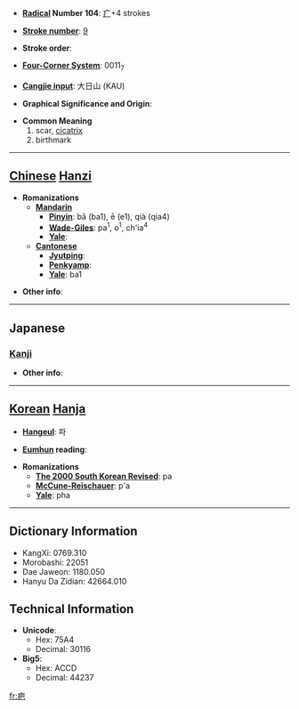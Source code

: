 * '''[[Wiktionary:Chinese radical index| Radical]] Number 104''': [[Wiktionary:Chinese radical index 疒|疒]]+4 strokes

* '''[[Wiktionary:Chinese total strokes index|Stroke number]]''': [[Wiktionary:Chinese total strokes index 9|9]]

* '''Stroke order''': 

* '''[[Wiktionary:Chinese four corner index|Four-Corner System]]''': 0011<sub>7</sub>

* '''[[Wiktionary:Chinese Cangjie index|Cangjie input]]''': 大日山 (KAU)

* '''Graphical Significance and Origin''': 

* '''Common Meaning'''
*#scar, [[cicatrix]]
*# birthmark


----

== [[Chinese]] [[Hanzi]] ==

* '''Romanizations'''
** '''[[Mandarin]]'''
*** '''[[Pinyin]]''': bā (ba1), ē (e1), qià (qia4)
*** '''[[Wade-Giles]]''': pa<sup>1</sup>, o<sup>1</sup>, ch'ia<sup>4</sup>
*** '''[[Yale]]''': 
** '''[[Cantonese]]'''
*** '''[[Jyutping]]''':
*** '''[[Penkyamp]]''': 
*** '''[[Yale]]''': ba1

* '''Other info''': 

----

==Japanese==
===[[Kanji]]===
{{kanji|on readings=[[は]] (ha), [[へ]] (he)|kun readings=[[やまい]] (yamai)}}

* '''Other info''':  

----

== [[Korean]] [[Hanja]] ==

* '''[[Hangeul]]''': 파

* '''[[Eumhun]] reading''': 

* '''Romanizations'''
** '''[[The 2000 South Korean Revised Romanization|The 2000 South Korean Revised]]''': pa
** '''[[McCune-Reischauer]]''': p'a
** '''[[Yale]]''': pha

----

== Dictionary Information ==

* KangXi: 0769.310
* Morobashi: 22051
* Dae Jaweon: 1180.050
* Hanyu Da Zidian: 42664.010

== Technical Information ==

* '''Unicode''':
** Hex: 75A4
** Decimal: 30116
* '''Big5''':
** Hex: ACCD
** Decimal: 44237

[[fr:疤]]